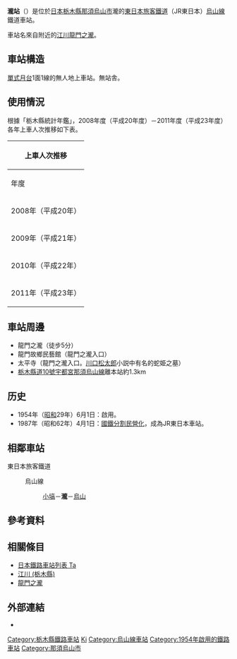 {{noteTA
|T=zh-tw:瀧車站 (栃木縣);zh-hk:瀧站 (栃木縣);zh-cn:泷站 (栃木县);
|1=zh-tw:瀧車站;zh-hk:瀧站;zh-cn:泷站;
}}
{{日本車站資訊
|公司色 = green
|站名 = 瀧站
|圖片 = Taki_sta.jpg
|圖片說明 = 月台（2008年8月29日）
|日文原名 = 滝
|平假名 = たき
|羅馬拼音 = Taki
|電報略號 = タキ
|所在地 = {{JPN}}[[栃木縣|栃木縣]][[那須烏山市|那須烏山市]]瀧163
|啟用年月日 = 1954年（[[昭和|昭和]]29年）6月1日
|車站構造 = [[地面車站|地面車站]]
|月台配置 = 1面1線
|乘客人數 = 25
|統計年度 = 2011年
|備註 = 無人車站
|adjacent = {{Adjacent stations|system=東日本旅客鐵道東京近郊路線|line=烏山線|left=小塙|right=烏山|note-left=2.2km|note-mid=距離[[寶積寺站|寶積寺]]17.5km|note-right=2.9km}}
}}
'''瀧站'''（{{jpn|j=滝駅|hg=たきえき|rm=Taki eki|f=y}}）是位於[[日本|日本]][[栃木縣|栃木縣]][[那須烏山市|那須烏山市]]瀧的[[東日本旅客鐵道|東日本旅客鐵道]]（JR東日本）[[烏山線|烏山線]]鐵道車站。

車站名來自附近的[[江川_(栃木縣)|江川]][[龍門之瀧_(栃木縣)|龍門之瀧]]。

== 車站構造 ==
[[單式月台|單式月台]]1面1線的無人地上車站。無站舎。
== 使用情況 ==
根據「栃木縣統計年鑑」，2008年度（平成20年度）－2011年度（平成23年度）各年上車人次推移如下表。

{| class="wikitable" style="margin: 1em 0.2em; text-align: center; font-size: 85%;"
|- style="background: #ddd;"
!colspan="3"|上車人次推移
|-
!年度
!各年上車人次<br />（單位：千人）
!來源
|-
|2008年（平成20年）
|9
|<ref>{{Cite web|url=http://www.pref.tochigi.lg.jp/c04/pref/toukei/toukei/documents/10-unyutuushin.pdf|title=10 運輸・通信|format=PDF|page=132|publisher=栃木県|work=[http://www.pref.tochigi.lg.jp/c04/pref/toukei/toukei/21toukeinenkan.html 第55回 栃木県統計年鑑　平成21年版]|year=2009|accessdate=2019-03-02|archiveurl=https://web.archive.org/web/20190302134724/http://www.pref.tochigi.lg.jp/c04/pref/toukei/toukei/documents/10-unyutuushin.pdf|archivedate=2019-03-02}}</ref>
|-
|2009年（平成21年）
|11
|<ref>{{Cite web|url=http://www.pref.tochigi.lg.jp/c04/pref/toukei/toukei/documents/h22_10_unyu_tuushin.pdf|title=10 運輸・通信|format=PDF|page=132|publisher=栃木県|work=[http://www.pref.tochigi.lg.jp/c04/pref/toukei/toukei/tochigikentoukeinenkan22.html 第56回 栃木県統計年鑑　平成22年版]|year=2010|accessdate=2019-03-02|archiveurl=https://web.archive.org/web/20190302135241/http://www.pref.tochigi.lg.jp/c04/pref/toukei/toukei/documents/h22_10_unyu_tuushin.pdf|archivedate=2019-03-02}}</ref>
|-
|2010年（平成22年）
|10
|<ref>{{Cite web|url=http://www.pref.tochigi.lg.jp/c04/pref/toukei/toukei/documents/h23_10_unnyu_tsuushin.pdf|title=10 運輸・通信|format=PDF|page=132|publisher=栃木県|work=[http://www.pref.tochigi.lg.jp/c04/pref/toukei/toukei/tochigikentoukeinenkan23.html 第57回 栃木県統計年鑑　平成23年版]|year=2011|accessdate=2019-03-02|archiveurl=https://web.archive.org/web/20190302135512/http://www.pref.tochigi.lg.jp/c04/pref/toukei/toukei/documents/h23_10_unnyu_tsuushin.pdf|archivedate=2019-03-02}}</ref>
|-
|2011年（平成23年）
|8
|<ref>{{Cite web|url=http://www.pref.tochigi.lg.jp/c04/pref/toukei/toukei/documents/h24-10-unyu-tsushin.pdf|title=10 運輸・通信|format=PDF|page=132|publisher=栃木県|work=[http://www.pref.tochigi.lg.jp/c04/pref/toukei/toukei/tochigikentoukeinenkan24.html 第58回 栃木県統計年鑑　平成24年版]|year=2012|accessdate=2019-03-02|archiveurl=https://web.archive.org/web/20190302135816/http://www.pref.tochigi.lg.jp/c04/pref/toukei/toukei/documents/h24-10-unyu-tsushin.pdf|archivedate=2019-03-02}}</ref>
|}

== 車站周邊 ==
* 龍門之瀧（徒步5分）
* 龍門故鄉民藝館（龍門之瀧入口）
* 太平寺（龍門之瀧入口。[[川口松太郎|川口松太郎]]小説中有名的蛇姫之墓）
* [[栃木縣道10號宇都宮那須烏山線|栃木縣道10號宇都宮那須烏山線]]離本站約1.3km

== 历史 ==
* 1954年（[[昭和|昭和]]29年）6月1日：啟用。
* 1987年（昭和62年）4月1日：[[國鐵分割民營化|國鐵分割民營化]]，成為JR東日本車站。

== 相鄰車站 ==
; 東日本旅客鐵道
: {{Color|green|■}} 烏山線
:: [[小塙站|小塙]]－'''瀧'''－[[烏山站_(日本)|烏山]]
== 參考資料 ==
{{Reflist}}

==相關條目==
*[[日本鐵路車站列表_Ta|日本鐵路車站列表 Ta]]
*[[江川_(栃木縣)|江川 (栃木縣)]]
*[[龍門之瀧_(栃木縣)|龍門之瀧]]

==外部連結==
{{Commons category|Taki Station (Tochigi)}}
* {{外部連結/JR東日本車站|filename=946|name=瀧}}

{{烏山線}}
{{coord|36|38|55.64|N|140|8|16.87|E|region:JP_type:railwaystation|display=title}}
{{DEFAULTSORT:Taki}}

[[Category:栃木縣鐵路車站|Category:栃木縣鐵路車站]]
[[Category:日本鐵路車站_Ta|Ki]]
[[Category:烏山線車站|Category:烏山線車站]]
[[Category:1954年啟用的鐵路車站|Category:1954年啟用的鐵路車站]]
[[Category:那須烏山市|Category:那須烏山市]]